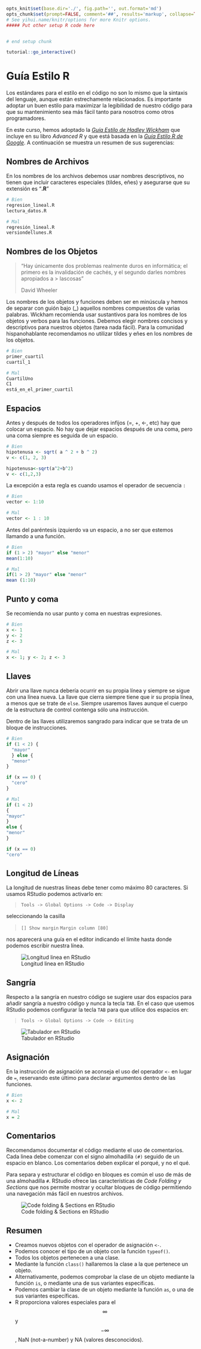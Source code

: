 ```r
opts_knit$set(base.dir='./', fig.path='', out.format='md')
opts_chunk$set(prompt=FALSE, comment='##', results='markup', collapse=TRUE, echo=TRUE, eval=TRUE)
# See yihui.name/knitr/options for more Knitr options.
##### Put other setup R code here


# end setup chunk
```


```r
tutorial::go_interactive()
```




# Guía Estilo R

Los estándares para el estilo en el código no son lo mismo que la sintaxis del lenguaje, aunque están estrechamente relacionados. Es importante adoptar un buen estilo para maximizar la legibilidad de nuestro código para que su mantenimiento sea más fácil tanto para nosotros como otros programadores.

En este curso, hemos adoptado la _[Guía Estilo de Hadley Wickham]_ que incluye en su libro _Advanced R_ y que está basada en la _[Guía Estilo R de Google]_. A continuación se muestra un resumen de sus sugerencias:

[Guía Estilo de Hadley Wickham]: http://adv-r.had.co.nz/Style.html
[Guía Estilo R de Google]: https://google.github.io/styleguide/Rguide.xml



## Nombres de Archivos

En los nombres de los archivos debemos usar nombres descriptivos, no tienen que incluir caracteres especiales (tildes, eñes) y asegurarse que su extensión es "__.R__"


```r
# Bien
regresion_lineal.R
lectura_datos.R

# Mal
regresión_lineal.R
versiondellunes.R
```

## Nombres de los Objetos


> "Hay únicamente dos problemas realmente duros en informática; el primero
> es la invalidación de cachés, y el segundo darles nombres apropiados a  > lascosas"
>
> David Wheeler


Los nombres de los objetos y funciones deben ser en minúscula y hemos de separar con guión bajo (_) aquellos nombres compuestos de varias palabras. Wickham recomienda usar sustantivos para los nombres de los objetos y verbos para las funciones. Debemos elegir nombres concisos y descriptivos para nuestros objetos (tarea nada fácil). Para la comunidad hispanohablante recomendamos no utilizar tildes y eñes en los nombres de los objetos.


```r
# Bien
primer_cuartil
cuartil_1

# Mal
CuartilUno
C1
está_en_el_primer_cuartil
```



## Espacios

Antes y después de todos los operadores infijos (=, +, <-, etc) hay que colocar un espacio. No hay que dejar espacios después de una coma, pero una coma siempre es seguida de un espacio.


```r
# Bien
hipotenusa <- sqrt( a ^ 2 + b ^ 2)
v <- c(1, 2, 3)
```

```r
hipotenusa<-sqrt(a^2+b^2)
v <- c(1,2,3)
```


La excepción a esta regla es cuando usamos el operador de secuencia `:` 


```r
# Bien
vector <- 1:10

# Mal
vector <- 1 : 10

```

Antes del paréntesis izquierdo va un espacio, a no ser que estemos llamando a una función.


```r
# Bien
if (1 > 2) "mayor" else "menor"
mean(1:10)

# Mal
if(1 > 2) "mayor" else "menor"
mean (1:10)
```

## Punto y coma

Se recomienda no usar punto y coma en nuestras expresiones. 


```r
# Bien
x <- 1
y <- 2
z <- 3

# Mal
x <- 1; y <- 2; z <- 3
```


## Llaves

Abrir una llave nunca debería ocurrir en su propia línea y siempre se sigue con una línea nueva. La llave que cierra siempre tiene que ir su propia línea, a menos que se trate de `else`. Siempre usaremos llaves aunque el cuerpo de la estructura de control contenga sólo una instrucción.

Dentro de las llaves utilizaremos sangrado para indicar que se trata de un bloque de instrucciones.


```r
# Bien
if (1 < 2) {
  "mayor"
  } else {
  "menor"
}

if (x == 0) {
  "cero"
}

# Mal 
if (1 < 2) 
{
"mayor"
} 
else {
"menor"
}

if (x == 0) 
"cero"

```


## Longitud de Líneas

La longitud de nuestras líneas debe tener como máximo 80 caracteres. Si usamos
RStudio podemos activarlo en:


> 
> `Tools -> Global Options -> Code -> Display`
> 

seleccionando la casilla



> 
> `[] Show margin`
> `Margin column [80]`
> 


nos aparecerá una guía en el editor indicando el límite hasta donde podemos 
escribir nuestra línea.

![Longitud linea en RStudio](http://i.imgur.com/cPetVB9.png)




## Sangría

Respecto a la sangría en nuestro código se sugiere usar dos espacios para añadir sangría a nuestro código y nunca la tecla
`TAB`. En el caso que usemos RStudio podemos configurar la tecla `TAB` para que 
utilice dos espacios en:


> 
> `Tools -> Global Options -> Code -> Editing`
> 

![Tabulador en RStudio](http://i.imgur.com/Cr0ppy2.png)
              
## Asignación

En la instrucción de asignación se aconseja el uso del operador `<-` en lugar de
`=`, reservando este último para declarar argumentos dentro de las funciones.


```r
# Bien
x <- 2

# Mal
x = 2
```


## Comentarios


Recomendamos documentar el código mediante el uso de comentarios. Cada linea debe comenzar con el signo almohadilla `(#)` seguido de un espacio en blanco. Los comentarios deben explicar el porqué, y no el qué.

Para separa y estructurar el código en bloques es común el uso de más de una almohadilla `#`. RStudio ofrece las características de _Code Folding y Sections_ que nos permite mostrar y ocultar bloques de código permitiendo una navegación más fácil en nuestros archivos.

![Code folding & Sections en RStudio](http://i.imgur.com/ouGkSdI.png)

## Resumen

- Creamos nuevos objetos con el operador de asignación `<-`.
- Podemos conocer el tipo de un objeto con la función `typeof()`.
- Todos los objetos pertenecen a una clase.
- Mediante la función `class()` hallaremos la clase a la que pertenece un objeto.
- Alternativamente, podemos comprobar la clase de un objeto mediante la función
`is`, o mediante una de sus variantes específicas.
- Podemos cambiar la clase de un objeto mediante la función `as`, o una de sus variantes
específicas.
- R proporciona valores especiales para el $$\infty$$ y $$-\infty$$, NaN (not-a-number) y
NA (valores desconocidos).
















































